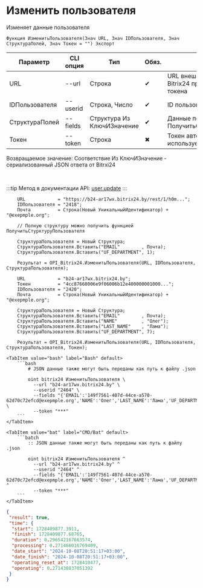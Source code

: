 ﻿---
sidebar_position: 4
description: Изменить пользователя и другие функции для работы с Bitrix24 в Открытом пакете интеграций - бесплатной open-source библиотеке интеграций для 1С:Предприятие 8, OneScript и CLI
keywords: [1C, 1С, 1С:Предприятие, 1С:Предприятие 8.3, API, Интеграция, Сервисы, Обмен, OneScript, CLI, Bitrix24]
---


# Изменить пользователя
 Изменяет данные пользователя



`Функция ИзменитьПользователя(Знач URL, Знач IDПользователя, Знач СтруктураПолей, Знач Токен = "") Экспорт`

  | Параметр | CLI опция | Тип | Обяз. | Назначение |
  |-|-|-|-|-|
  | URL | --url | Строка | &#x2714; | URL внешнего вебхука или адрес Bitrix24 при использовании токена |
  | IDПользователя | --userid | Строка, Число | &#x2714; | ID пользователя для изменения |
  | СтруктураПолей | --fields | Структура Из КлючИЗначение | &#x2714; | Данные пользователя. См. ПолучитьСтурктуруПользователя |
  | Токен | --token | Строка | &#x2716; | Токен авторизации, если используется не вебхук |

  
  Возвращаемое значение:   Соответствие Из КлючИЗначение - сериализованный JSON ответа от Bitrxi24

<br/>

:::tip
Метод в документации API: [user.update](https://dev.1c-bitrix.ru/rest_help/users/user_update.php)
:::
<br/>



```bsl title="Пример использования для 1С:Предприятие/OneScript"
    URL            = "https://b24-ar17wx.bitrix24.by/rest/1/h0m...";
    IDПользователя = "2418";
    Почта          = Строка(Новый УникальныйИдентификатор) + "@exepmple.org";

    // Полную структуру можно получить функцией ПолучитьСтурктуруПользователя

    СтруктураПользователя = Новый Структура;
    СтруктураПользователя.Вставить("EMAIL"        , Почта);
    СтруктураПользователя.Вставить("UF_DEPARTMENT", 1);

    Результат = OPI_Bitrix24.ИзменитьПользователя(URL, IDПользователя, СтруктураПользователя);

    URL            = "b24-ar17wx.bitrix24.by";
    Токен          = "4cc87668006e9f06006b12e400000001000...";
    IDПользователя = "2420";
    Почта          = Строка(Новый УникальныйИдентификатор) + "@exepmple.org";

    СтруктураПользователя = Новый Структура;
    СтруктураПользователя.Вставить("EMAIL"        , Почта);
    СтруктураПользователя.Вставить("NAME"         , "Олег");
    СтруктураПользователя.Вставить("LAST_NAME"    , "Лама");
    СтруктураПользователя.Вставить("UF_DEPARTMENT", 7);

    Результат = OPI_Bitrix24.ИзменитьПользователя(URL, IDПользователя, СтруктураПользователя, Токен);
```
    

 <Tabs>
  
    <TabItem value="bash" label="Bash" default>
        ```bash
            # JSON данные также могут быть переданы как путь к файлу .json
            
            oint bitrix24 ИзменитьПользователя \
              --url "b24-ar17wx.bitrix24.by" \
              --userid "2464" \
              --fields "{'EMAIL':'149f7561-407d-44ce-a570-62d70c72efcd@exepmple.org','NAME':'Олег','LAST_NAME':'Лама','UF_DEPARTMENT':'7'}" \
              --token "***"
        ```
    </TabItem>
  
    <TabItem value="bat" label="CMD/Bat" default>
        ```batch
            :: JSON данные также могут быть переданы как путь к файлу .json
            
            oint bitrix24 ИзменитьПользователя ^
              --url "b24-ar17wx.bitrix24.by" ^
              --userid "2464" ^
              --fields "{'EMAIL':'149f7561-407d-44ce-a570-62d70c72efcd@exepmple.org','NAME':'Олег','LAST_NAME':'Лама','UF_DEPARTMENT':'7'}" ^
              --token "***"
        ```
    </TabItem>
</Tabs>


```json title="Результат"
{
 "result": true,
 "time": {
  "start": 1728409877.3911,
  "finish": 1728409877.68765,
  "duration": 0.296542167663574,
  "processing": 0.271466016769409,
  "date_start": "2024-10-08T20:51:17+03:00",
  "date_finish": "2024-10-08T20:51:17+03:00",
  "operating_reset_at": 1728410477,
  "operating": 0.271438837051392
 }
}
```
